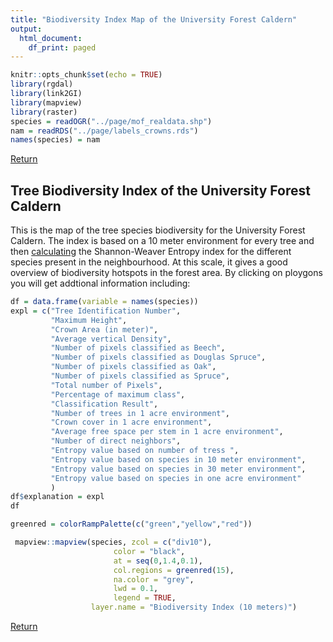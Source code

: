 ```yaml
---
title: "Biodiversity Index Map of the University Forest Caldern"
output: 
  html_document:
    df_print: paged
---
```


```r
knitr::opts_chunk$set(echo = TRUE)
library(rgdal)
library(link2GI)
library(mapview)
library(raster)
species = readOGR("../page/mof_realdata.shp")
nam = readRDS("../page/labels_crowns.rds")
names(species) = nam
```
[Return](https://goergen95.github.io/mof_caldern.github.io/)


## Tree Biodiversity Index of the University Forest Caldern
This is the map of the tree species biodiversity for the University Forest Caldern.
The index is based on a 10 meter environment for every tree and then [calculating](https://github.com/GeoMOER-Students-Space/mpg-envinfosys-teams-2018-rs_18_axmideda/blob/master/src/011_structure_values.R#L173) the Shannon-Weaver Entropy index for the different species present in the neighbourhood. At this scale, it gives a good overview of biodiversity hotspots in the forest area.
By clicking on ploygons you will get addtional information including:
```r
df = data.frame(variable = names(species))
expl = c("Tree Identification Number",
         "Maximum Height",
         "Crown Area (in meter)",
         "Average vertical Density",
         "Number of pixels classified as Beech",
         "Number of pixels classified as Douglas Spruce",
         "Number of pixels classified as Oak",
         "Number of pixels classified as Spruce",
         "Total number of Pixels",
         "Percentage of maximum class",
         "Classification Result",
         "Number of trees in 1 acre environment",
         "Crown cover in 1 acre environment",
         "Average free space per stem in 1 acre environment",
         "Number of direct neighbors",
         "Entropy value based on number of tress ",
         "Entropy value based on species in 10 meter environment",
         "Entropy value based on species in 30 meter environment",
         "Entropy value based on species in one acre environment"
         )
df$explanation = expl
df

```


```r
greenred = colorRampPalette(c("green","yellow","red"))

 mapview::mapview(species, zcol = c("div10"),
                       color = "black",
                       at = seq(0,1.4,0.1),
                       col.regions = greenred(15),
                       na.color = "grey",
                       lwd = 0.1,
                       legend = TRUE,
                  layer.name = "Biodiversity Index (10 meters)")
```


[Return](https://goergen95.github.io/mof_caldern.github.io/)
